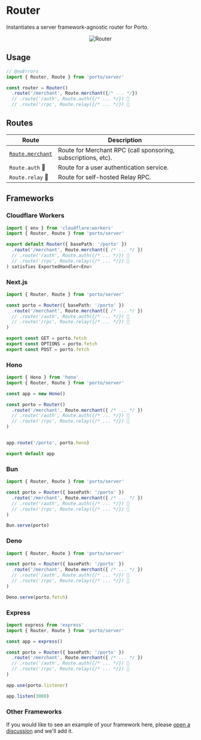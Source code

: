 # Router

Instantiates a server framework-agnostic router for Porto.

<center>
  <img src="/router.svg" alt="Router" />
</center>

## Usage

```ts twoslash
// @noErrors
import { Router, Route } from 'porto/server'

const router = Router()
  .route('/merchant', Route.merchant({/* ... */})
  // .route('/auth', Route.auth({/* ... */}) 🚧
  // .route('/rpc', Route.relay({/* ... */}) 🚧
```

## Routes

| Route | Description |
| ----- | --------- |
| [`Route.merchant`](/sdk/api/route/merchant) | Route for Merchant RPC (call sponsoring, subscriptions, etc). |
| `Route.auth` 🚧 | Route for a user authentication service. |
| `Route.relay` 🚧 | Route for self-hosted Relay RPC. |

## Frameworks

### Cloudflare Workers

```ts
import { env } from 'cloudflare:workers'
import { Router, Route } from 'porto/server'

export default Router({ basePath: '/porto' })
  .route('/merchant', Route.merchant({ /* ... */ })
  // .route('/auth', Route.auth({/* ... */}) 🚧
  // .route('/rpc', Route.relay({/* ... */}) 🚧
) satisfies ExportedHandler<Env>
```

### Next.js

```ts [app/porto/[[...routes]]/route.ts]
import { Router, Route } from 'porto/server'

const porto = Router({ basePath: '/porto' })
  .route('/merchant', Route.merchant({ /* ... */ })
  // .route('/auth', Route.auth({/* ... */}) 🚧
  // .route('/rpc', Route.relay({/* ... */}) 🚧
)

export const GET = porto.fetch
export const OPTIONS = porto.fetch
export const POST = porto.fetch
```

### Hono

```ts
import { Hono } from 'hono'
import { Router, Route } from 'porto/server'

const app = new Hono()

const porto = Router()
  .route('/merchant', Route.merchant({ /* ... */ })
  // .route('/auth', Route.auth({/* ... */}) 🚧
  // .route('/rpc', Route.relay({/* ... */}) 🚧
)


app.route('/porto', porto.hono)

export default app
```

### Bun

```ts
import { Router, Route } from 'porto/server'

const porto = Router({ basePath: '/porto' })
  .route('/merchant', Route.merchant({ /* ... */ })
  // .route('/auth', Route.auth({/* ... */}) 🚧
  // .route('/rpc', Route.relay({/* ... */}) 🚧
)

Bun.serve(porto)
```

### Deno

```ts
import { Router, Route } from 'porto/server'

const porto = Router({ basePath: '/porto' })
  .route('/merchant', Route.merchant({ /* ... */ })
  // .route('/auth', Route.auth({/* ... */}) 🚧
  // .route('/rpc', Route.relay({/* ... */}) 🚧
)

Deno.serve(porto.fetch)
```

### Express

```ts
import express from 'express'
import { Router, Route } from 'porto/server'

const app = express()

const porto = Router({ basePath: '/porto' })
  .route('/merchant', Route.merchant({ /* ... */ })
  // .route('/auth', Route.auth({/* ... */}) 🚧
  // .route('/rpc', Route.relay({/* ... */}) 🚧
)

app.use(porto.listener)

app.listen(3000)
```

### Other Frameworks

If you would like to see an example of your framework here, please [open a discussion](https://github.com/ithacaxyz/porto/discussions/new) and we'll add it.
